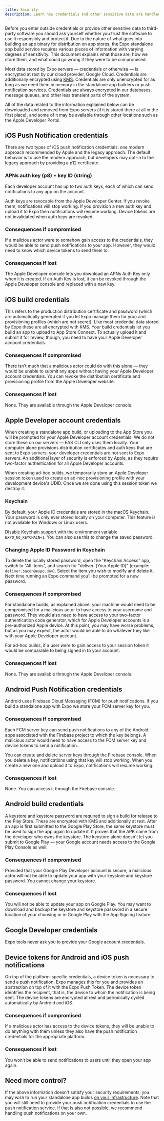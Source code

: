 ```yaml
---
title: Security
description: Learn how credentials and other sensitive data are handled when using EAS.
---
```


Before you enter outside credentials or provide other sensitive data to third-party software you should ask yourself whether you trust the software to use it responsibly and protect it. Due to the nature of what goes into building an app binary for distribution on app stores, the Expo standalone app build service requires various pieces of information with varying degrees of sensitivity. This document explains what those are, how we store them, and what could go wrong if they were to be compromised.

Most data stored by Expo servers — credentials or otherwise — is encrypted at rest by our cloud provider, Google Cloud. Credentials are additionally encrypted using [KMS](https://cloud.google.com/kms/). Credentials are only unencrypted for as long as we need them in memory in the standalone app builders or push notification services. Credentials are always encrypted in our databases, message queues, and other less transient parts of the system.

All of the data related to the information explained below can be downloaded and removed from Expo servers (if it is stored there at all in the first place), and some of it may be available through other locations such as the Apple Developer Portal.

## iOS Push Notification credentials

There are two types of iOS push notification credentials: one modern approach recommended by Apple and the legacy approach. The default behavior is to use the modern approach, but developers may opt-in to the legacy approach by providing a p12 certificate.

### APNs auth key (p8) + key ID (string)

Each developer account has up to two auth keys, each of which can send notifications to any app on the account.

Auth keys are revocable from the Apple Developer Center. If you revoke them, notifications will stop working. If you provision a new auth key and upload it to Expo then notifications will resume working. Device tokens are not invalidated when auth keys are revoked.

### Consequences if compromised

If a malicious actor were to somehow gain access to the credentials, they would be able to send push notifications to your app. However, they would need to know which device tokens to send them to.

### Consequences if lost

The Apple Developer console lets you download an APNs Auth Key only when it is created. If an Auth Key is lost, it can be revoked through the Apple Developer console and replaced with a new key.

## iOS build credentials

This refers to the production distribution certificate and password (which are automatically generated if you let Expo manage them for you) and provisioning profiles (which are not secret). Like most credential data stored by Expo these are all encrypted with KMS. Your build credentials let you build an app to upload to App Store Connect. To actually upload it and submit it for review, though, you need to have your Apple Developer account credentials.

### Consequences if compromised

There isn't much that a malicious actor could do with this alone &mdash; they would be unable to submit any apps without having your Apple Developer account credentials. You can revoke the distribution certificate and provisioning profile from the Apple Developer website.

### Consequences if lost

None. They are available through the Apple Developer console.

## Apple Developer account credentials

When creating a standalone app build, or uploading to the App Store you will be prompted for your Apple Developer account credentials. We do not store these on our servers &mdash; EAS CLI only uses them locally. Your computer alone provisions distribution certificates and auth keys that are sent to Expo servers; your developer credentials are not sent to Expo servers. An additional layer of security is enforced by Apple, as they require two-factor authentication for all Apple Developer accounts.

When creating ad-hoc builds, we temporarily store an Apple Developer session token used to create an ad-hoc provisioning profile with your development device's UDID. Once we are done using this session token we destroy it.

### Keychain

By default, your Apple ID credentials are stored in the macOS Keychain.
Your password is only ever stored locally on your computer. This feature is not available for Windows or Linux users.

Disable Keychain support with the environment variable `EXPO_NO_KEYCHAIN=1`. You can also use this to change the saved password.

### Changing Apple ID Password in Keychain

To delete the locally stored password, open the "Keychain Access" app, switch to "All Items", and search for "deliver. [Your Apple ID]" (example: `deliver.bacon@expo.dev`). Select the item you wish to modify and delete it. Next time running an Expo command you'll be prompted for a new password.

### Consequences if compromised

For standalone builds, as explained above, your machine would need to be compromised for a malicious actor to have access to your username and password. They would also need to have access to your two-factor authentication code generator, which for Apple Developer accounts is a pre-authorized Apple device. At this point, you may have worse problems, but as you may expect, the actor would be able to do whatever they like with your Apple Developer account.

For ad-hoc builds, if a user were to gain access to your session token it would be comparable to being signed in to your account.

### Consequences if lost

None. They are available through the Apple Developer console.

## Android Push Notification credentials

Android uses Firebase Cloud Messaging (FCM) for push notifications. If you build a standalone app with Expo we store your FCM server key for you.

### Consequences if compromised

Each FCM server key can send push notifications to any of the Android apps associated with the Firebase project to which the key belongs. A malicious actor would need to have access to the FCM server key and device tokens to send a notification.

You can create and delete server keys through the Firebase console. When you delete a key, notifications using that key will stop working. When you create a new one and upload it to Expo, notifications will resume working.

### Consequences if lost

None. You can access it through the Firebase console.

## Android build credentials

A keystore and keystore password are required to sign a build for release to the Play Store. These are encrypted with KMS and additionally at rest. After an app is first submitted to the Google Play Store, the same keystore must be used to sign the app again to update it. It proves that the APK came from the developer who owns the keystore. The keystore alone doesn't let you submit to Google Play &mdash; your Google account needs access to the Google Play Console as well.

### Consequences if compromised

Provided that your Google Play Developer account is secure, a malicious actor will not be able to update your app with your keystore and keystore password. You cannot change your keystore.

### Consequences if lost

You will not be able to update your app on Google Play. You may want to download and backup the keystore and keystore password in a secure location of your choosing or in Google Play with the App Signing feature.

## Google Developer credentials

Expo tools never ask you to provide your Google account credentials.

## Device tokens for Android and iOS push notifications

On top of the platform-specific credentials, a device token is necessary to send a push notification. Expo manages this for you and provides an abstraction on top of it with the Expo Push Token. The device token identifies the recipient, that is, the device to whom the notification is being sent. The device tokens are encrypted at rest and periodically cycled automatically by Android and iOS.

### Consequences if compromised

If a malicious actor has access to the device tokens, they will be unable to do anything with them unless they also have the push notification credentials for the appropriate platform.

### Consequences if lost

You won't be able to send notifications to users until they open your app again.

## Need more control?

If the above information doesn't satisfy your security requirements, you may wish to run your standalone app builds [on your infrastructure](/build-reference/local-builds/). Note that you will still need to provide your push notification credentials to use the push notification service. If that is also not possible, we recommend handling push notifications on your own.
